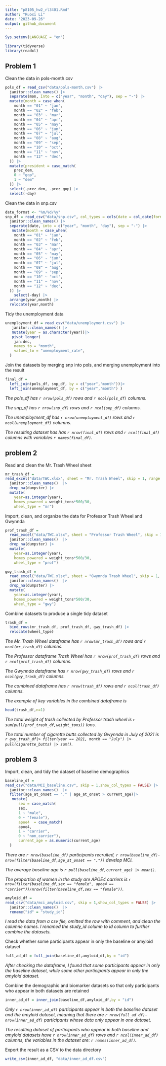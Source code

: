 ```yaml
---
title: "p8105_hw2_rl3401.Rmd"
author: "Ruoxi Li"
date: "2023-09-26"
output: github_document
---
```

```r
Sys.setenv(LANGUAGE = "en")
```

```r
library(tidyverse)
library(readxl)
```


## Problem 1

Clean the data in pols-month.csv

```r
pols_df = read_csv("data/pols-month.csv") |>
  janitor::clean_names() |>
  separate(mon, into = c("year", "month", "day"), sep = "-") |>
  mutate(month = case_when(
    month == "01" ~ "jan",
    month == "02" ~ "feb",
    month == "03" ~ "mar",
    month == "04" ~ "apr",
    month == "05" ~ "may",
    month == "06" ~ "jun",
    month == "07" ~ "jul",
    month == "08" ~ "aug",
    month == "09" ~ "sep",
    month == "10" ~ "oct",
    month == "11" ~ "nov",
    month == "12" ~ "dec",
  )) |>
  mutate(president = case_match(
    prez_dem,
    0 ~ "gop",
    1 ~ "dem"
  )) |>
  select(-prez_dem, -prez_gop) |>
  select(-day)
```

Clean the data in snp.csv 

```r
date_format <- "%m/%d/%y"
snp_df = read_csv("data/snp.csv", col_types = cols(date = col_date(format = date_format))) |>
  janitor::clean_names() |>
  separate(date, into = c("year", "month", "day"), sep = "-") |>
   mutate(month = case_when(
    month == "01" ~ "jan",
    month == "02" ~ "feb",
    month == "03" ~ "mar",
    month == "04" ~ "apr",
    month == "05" ~ "may",
    month == "06" ~ "jun",
    month == "07" ~ "jul",
    month == "08" ~ "aug",
    month == "09" ~ "sep",
    month == "10" ~ "oct",
    month == "11" ~ "nov",
    month == "12" ~ "dec",
  )) |>
    select(-day) |>
  arrange(year,month) |>
  relocate(year,month)  
```

Tidy the unemployment data 

```r
unemployment_df = read_csv("data/unemployment.csv") |>
   janitor::clean_names() |>
   mutate(year = as.character(year))|>
   pivot_longer(
    jan:dec,
    names_to = "month",
    values_to = "unemployment_rate",
  ) 
```

Join the datasets by merging snp into pols, and merging unemployment into the result

```r
final_df = 
  left_join(pols_df, snp_df, by = c("year","month"))|>
  left_join(unemployment_df, by = c("year","month") )
```

*The pols_df has `r nrow(pols_df)` rows and `r ncol(pols_df)` columns.*

*The snp_df has `r nrow(snp_df)` rows and `r ncol(snp_df)` columns.*

*The unemployment_df has `r nrow(unemployment_df)` rows and `r ncol(unemployment_df)` columns.*

*The resulting dataset has has `r nrow(final_df)` rows and `r ncol(final_df)` columns with variables `r names(final_df)`.*

## problem 2

Read and clean the Mr. Trash Wheel sheet

```r
mr_trash_df = 
read_excel("data/TWC.xlsx", sheet = "Mr. Trash Wheel", skip = 1, range = cell_cols("A:N")) |>
  janitor::clean_names()  |>
  drop_na(dumpster) |>
  mutate(
    year=as.integer(year),
    homes_powered = weight_tons*500/30,
    wheel_type = "mr")
```

Import, clean, and organize the data for Professor Trash Wheel and Gwynnda


```r
prof_trash_df = 
  read_excel("data/TWC.xlsx", sheet = "Professor Trash Wheel", skip = 1, range = cell_cols("A:M")) |>
  janitor::clean_names()  |>
  drop_na(dumpster) |>
  mutate(
    year=as.integer(year),
    homes_powered = weight_tons*500/30,
    wheel_type = "prof")

gwy_trash_df = 
  read_excel("data/TWC.xlsx", sheet = "Gwynnda Trash Wheel", skip = 1, range = cell_cols("A:K")) |>
  janitor::clean_names()  |>
  drop_na(dumpster) |>
  mutate(
    year=as.integer(year),
    homes_powered = weight_tons*500/30,
    wheel_type = "gwy")
```

Combine datasets to produce a single tidy dataset

```r
trash_df = 
  bind_rows(mr_trash_df, prof_trash_df, gwy_trash_df) |>
  relocate(wheel_type)
```

*The Mr. Trash Wheel dataframe has `r nrow(mr_trash_df)` rows and `r ncol(mr_trash_df)` columns.*

*The Professor dataframe Trash Wheel has `r nrow(prof_trash_df)` rows and `r ncol(prof_trash_df)` columns.*

*The Gwynnda dataframe has `r nrow(gwy_trash_df)` rows and `r ncol(gwy_trash_df)` columns.*

*The combined dataframe has `r nrow(trash_df)` rows and `r ncol(trash_df)` columns.*

*The example of key variables in the combined dataframe is*

```r
head(trash_df,n=1)
```
*The total weight of trash collected by Professor trash wheel is `r sum(pull(prof_trash_df,weight_tons))` tons.*

*The total number of cigarette butts collected by Gwynnda in July of 2021 is `r gwy_trash_df|> filter(year == 2021, month == "July") |> pull(cigarette_butts) |> sum() `.*

## problem 3

Import, clean, and tidy the dataset of baseline demographics

```r
baseline_df = 
read_csv("data/MCI_baseline.csv", skip = 1,show_col_types = FALSE) |>
  janitor::clean_names()  |>
  filter(age_at_onset == "." | age_at_onset > current_age)|>
   mutate(
      sex = case_match(
      sex,
      1 ~ "male",
      0 ~ "female"),
      apoe4  = case_match(
      apoe4,
      1 ~ "carrier",
      0 ~ "non_carrier"),
      current_age = as.numeric(current_age)
  ) 
```

*There are `r nrow(baseline_df)` participants recruited, `r nrow(baseline_df)-nrow(filter(baseline_df,age_at_onset == "."))` develop MCI.*

*The average baseline age is `r pull(baseline_df,current_age) |> mean()`.*

*The proportion of women in the study are APOE4 carriers is `r  nrow(filter(baseline_df,sex == "female", apoe4 == "carrier"))/nrow(filter(baseline_df,sex == "female"))`.*

```r
amyloid_df = 
read_csv("data/mci_amyloid.csv", skip = 1,show_col_types = FALSE) |>
  janitor::clean_names()  |>
  rename("id" = "study_id")
```

*I read the data from a csv file, omitted the row with comment, and clean the columne names. I renamed the study_id column to id column to further combine the datasets.*

Check whether some participants appear in only the baseline or amyloid dataset

```r
full_ad_df = full_join(baseline_df,amyloid_df,by = "id")
```

*After checking the dataframe, I found that some participants appear in only the baseline dataset, while some other participants appear in only the amyloid dataset.*

Combine the demographic and biomarker datasets so that only participants who appear in both datasets are retained

```r
inner_ad_df = inner_join(baseline_df,amyloid_df,by = "id")
```

*Only `r nrow(inner_ad_df)` participants appear in both the baseline dataset and the amyloid dataset, meaning that there are `r nrow(full_ad_df)-nrow(inner_ad_df)` participants whose data only appear in one dataset.*
 
*The resulting dataset of participants who appear in both baseline and amyloid datasets have `r nrow(inner_ad_df)` rows and `r ncol(inner_ad_df)` columns, the variables in the dataset are: `r names(inner_ad_df)`.*


Export the result as a CSV to the data directory

```r
write_csv(inner_ad_df, "data/inner_ad_df.csv")
```



